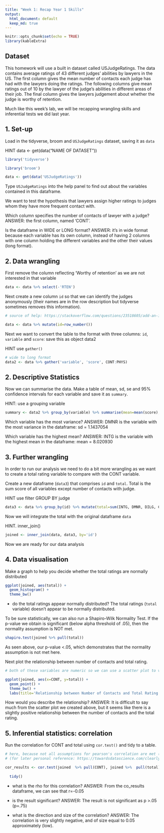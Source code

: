 ```yaml
---
title: "Week 1: Recap Year 1 Skills"
output:
  html_document: default
  keep_md: true
---
```


```r
knitr::opts_chunk$set(echo = TRUE)
library(kableExtra)
```


## Dataset

This homework will use a built in dataset called USJudgeRatings. The data contains average ratings of 43 different judges' abilities by lawyers in the US. The first column gives the mean number of contacts each judge has had with the lawyers doing the ratings. The following columns give mean ratings out of 10 by the lawyer of the judge’s abilities in different areas of their job. The final column gives the lawyers judgement about whether the judge is worthy of retention.

Much like this week's lab, we will be recapping wrangling skills and inferential tests we did last year.

## 1. Set-up

Load in the tidyverse, broom and `USJudgeRatings` dataset, saving it as `data`

HINT data <- get(data("NAME OF DATASET"))

```r
library('tidyverse')

library('broom')

data <- get(data('USJudgeRatings'))
```


Type `USJudgeRatings` into the help panel to find out about the variables contained in this dataframe.

We want to test the hypothesis that lawyers assign higher ratings to judges whom they have more frequent contact with. 

Which column specifies the number of contacts of lawyer with a judge?
ANSWER: the first column, named 'CONT'.

Is the dataframe in WIDE or LONG format?
ANSWER: it's in wide format because each variable has its own column, instead of having 2 columns with one column holding the different variables and the other their values (long format).

## 2. Data wrangling

First remove the column reflecting 'Worthy of retention' as we are not interested in that variable
```r
data <- data %>% select(-'RTEN')
```

Next create a new column `id` so that we can identify the judges anonymously (their names are in the row description but tidyverse sometimes removes this information).

```r
# source of help: https://stackoverflow.com/questions/23518605/add-an-index-numeric-id-column-to-large-data-frame

data <- data %>% mutate(id=row_number())

```

Next we want to convert the table to the format with three columns: `id`, `variable` and `score`: save this as object data2

HINT use `gather()`
```r
# wide to long format
data2 <- data %>% gather('variable', 'score', CONT:PHYS)
```

## 2. Descriptive Statistics

Now we can summarise the data. Make a table of mean, sd, se and 95% confidence intervals for each variable and save it as `summary`.

HINT: use a grouping variable
```r
summary <- data2 %>% group_by(variable) %>% summarise(mean=mean(score), sd=sd(score), se = sd/sqrt(n()), CI_95_lower=mean - 1.96*se, CI_95_upper=mean + 1.96*se)
```


Which variable has the most variance?
ANSWER: DMNR is the variable with the most variance in the dataframe: sd = 1.1437054

Which variable has the highest mean?
ANSWER: INTG is the variable with the highest mean in the dataframe: mean = 8.020930


## 3. Further wrangling

In order to run our analysis we need to do a bit more wrangling as we want to create a total rating variable to compare with the CONT variable.

Create a new dataframe (`data3`) that comprises `id` and `total`. Total is the sum score of all variables except number of contacts with judge.

HINT use filter
GROUP BY judge
```r
data3 <- data %>% group_by(id) %>% mutate(total=sum(INTG, DMNR, DILG, CFMG, DECI, PREP, FAMI, ORAL, WRIT, PHYS)) %>% select(id, total)
```

Now we will integrate the total with the original dataframe `data`

HINT. inner_join()
```r
joined <- inner_join(data, data3, by='id')
```

Now we are ready for our data analysis

## 4. Data visualisation

Make a graph to help you decide whether the total ratings are normally distributed 

```r

ggplot(joined, aes(total)) +
  geom_histogram() +
  theme_bw()

```

* do the total ratings appear normally distributed?
The total ratings (`total` variable) doesn't appear to be normally distributed.

To be sure statistically, we can also run a Shapiro-Wilk Normality Test. If the p-value we obtain is significant (below alpha threshold of .05), then the normality assumption is NOT met.

```r
shapiro.test(joined %>% pull(total))
```
As seen above, our p-value <.05, which demonstrates that the normality assumption is not met here.



Next plot the relationship between number of contacts and total rating.

```r
# both of these variables are numeric so we can use a scatter plot to visualise their relationship

ggplot(joined, aes(x=CONT, y=total)) +
  geom_point() +
  theme_bw() +
  labs(title='Relationship between Number of Contacts and Total Rating', x='number of contacts (CONT)', y='total rating (total)')

```

How would you describe the relationship?
ANSWER: It is difficult to say much from the scatter plot we created above, but it seems like there is a slightly positive relationship between the number of contacts and the total rating.


## 5. Inferential statistics: correlation

Run the correlation for CONT and total using `cor.test()` and tidy to a table.

```r

# here, because not all assumptions for pearson's correlation are met (normality assumption is not met), we will run Spearman's correlation
# (for later personal reference: https://towardsdatascience.com/clearly-explained-pearson-v-s-spearman-correlation-coefficient-ada2f473b8#:~:text=The%20fundamental%20difference%20between%20the,with%20monotonic%20relationships%20as%20well.)

cor_results <- cor.test(joined  %>% pull(CONT), joined %>%  pull(total), method='spearman') %>%
  
  tidy()
```

* what is the rho for this correlation?
ANSWER: From the co_results dataframe, we can see that r=-0.05 

* is the result significant?
ANSWER: The result is not significant as p >.05 (p=.75)

* what is the direction and size of the correlation?
ANSWER: The correlation is very slightly negative, and of size equal to 0.05 approximately (low). 
